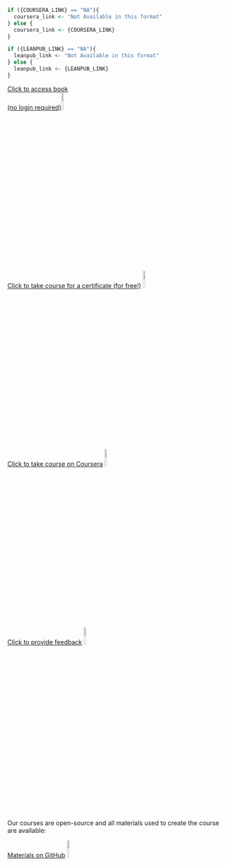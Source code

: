 
```r

if ({COURSERA_LINK} == "NA"){
  coursera_link <- "Not Available in this format"
} else {
  coursera_link <- {COURSERA_LINK}
}

if ({LEANPUB_LINK} == "NA"){
  leanpub_link <- "Not Available in this format"
} else {
  leanpub_link <- {LEANPUB_LINK}
}
```



<div class = "book_button">
[Click to access book <br> (no login required)]({BOOKDOWN_LINK})<img src="resources/images/itcr_arrow.png" style=" width: 10%" >
</div>

<div class = "leanpub_button">
[Click to take course for a certificate (for free!)](`r leanpub_link` )
<img src="resources/images/itcr_arrow.png" style=" width: 10%" >
</div>

<div class = "coursera_button">
[Click to take course on Coursera](`r coursera_link`)
<img src="resources/images/itcr_arrow.png" style=" width: 10%" >
</div>


<div class = "feedback_button">
[Click to provide feedback](https://forms.gle/hc8Xt3Y2Znjb6M4Y7)
<img src="resources/images/itcr_arrow.png" style=" width: 10%" >
</div>


<br>

Our courses are open-source and all materials used to create the course are available:  <div class = "feedback_button">
[Materials on GitHub  ]({GITHUB_LINK}) <img src="resources/images/github.png" style=" width: 10%" >
</div>
